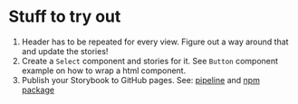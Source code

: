 
<Meta title="Docs/Stuff to try out" />

# Stuff to try out

1. Header has to be repeated for every view. Figure out a way around that and update the stories!
2. Create a `Select` component and stories for it. See `Button` component example on how to wrap a html component.
3. Publish your Storybook to GitHub pages. See: [pipeline](https://dev.to/kouts/deploy-storybook-to-github-pages-3bij)
   and [npm package](https://medium.com/swlh/how-to-deploy-storybook-to-github-pages-4894097d49ab)
